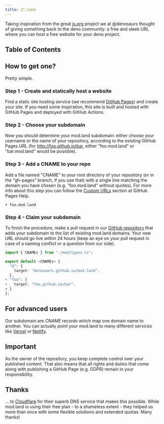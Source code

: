```yaml
---
title: 📦.land
---
```


Taking inspiration from the great [js.org][js-org] project we at
@denosaurs thought of giving something back to the deno community: a free and
sleek URL where you can host a free website for your deno project.

## Table of Contents

## How to get one?

Pretty simple.

### Step 1 - Create and statically host a website

Find a static site hosting service (we recommend
[GitHub Pages][gh-pages]) and create your site.
If you need some inspiration, this site is built and hosted with GitHub Pages
and deployed with GitHub Actions.

### Step 2 - Choose your subdomain

Now you should determine your mod.land subdomain: either choose your username
or the name of your repository, according to the existing GitHub Pages URL
(for http://foo.github.io/bar, either "foo.mod.land" or "bar.mod.land" would
be possible).

### Step 3 - Add a CNAME to your repo

Add a file named "CNAME" to your root directory of your repository (or in the
"gh-pages" branch, if you use that) with a single line matching the domain you
have chosen (e.g. "foo.mod.land" without quotes). For more info about this step
you can follow the [Custom URLs](gh-custom-urls) section at GitHub Pages Help.

```diff:your-repo/CNAME
+ foo.mod.land
```

### Step 4 - Claim your subdomain

To finish the procedure, make a pull request in our [GitHub repository][repo]
that adds your subdomain to the list of existing mod.land domains. Your
new URL should go live within 24 hours (keep an eye on your pull request in
case of a naming conflict or a question from our side).

```diff:mod.land/cnames.ts
import { CNAMEs } from "./mod/types.ts";

export default <CNAMEs> {
  "@": {
    target: "denosaurs.github.io/mod.land",
  },
+ "foo": {
+   target: "foo.github.io/bar",
+ }
};
```

## For advanced users

Our subdomain are _CNAME_ records which map one domain name to another. You can
actually point your mod.land to many different services like [Vercel][vercel]
or [Netlify][netlify].

## Important

As the owner of the repository, you keep complete control over your published
content. That also means that all rights and duties that come along with
publishing a GitHub Page (e.g. GDPR) remain in your responsibility.

## Thanks

... to [Cloudflare][cloudflare] for their superb DNS service that makes this
possible. While mod.land is using their free plan - to a shameless extent - they
helped us more than once with some flexible solutions and extended quotas. Many
thanks!

[js-org]: https://js.org
[gh-pages]: https://help.github.com/pages/
[gh-custom-urls]: https://docs.github.com/en/github/working-with-github-pages/configuring-a-custom-domain-for-your-github-pages-site
[repo]: https://github.com/denosaurs/mod.land
[vercel]: https://vercel.com
[netlify]: https://netlify.com
[cloudflare]: https://www.cloudflare.com
